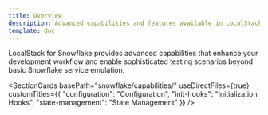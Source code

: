 ```yaml
---
title: Overview
description: Advanced capabilities and features available in LocalStack for Snowflake.
template: doc
---
```



LocalStack for Snowflake provides advanced capabilities that enhance your development workflow and enable sophisticated testing scenarios beyond basic Snowflake service emulation.

<SectionCards 
  basePath="snowflake/capabilities/" 
  useDirectFiles={true}
  customTitles={{
    "configuration": "Configuration",
    "init-hooks": "Initialization Hooks",
    "state-management": "State Management"
  }}
/>
